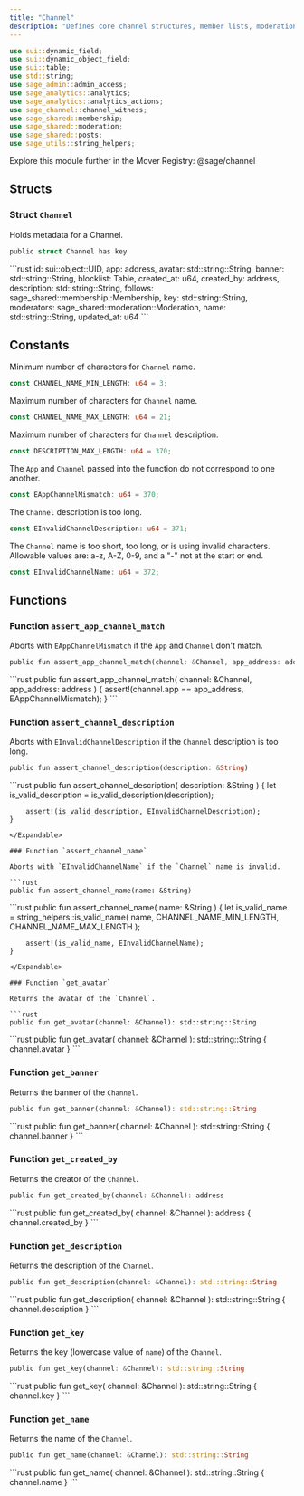 ```yaml
---
title: "Channel"
description: "Defines core channel structures, member lists, moderation tools, and analytics integration."
---
```


```rust
use sui::dynamic_field;
use sui::dynamic_object_field;
use sui::table;
use std::string;
use sage_admin::admin_access;
use sage_analytics::analytics;
use sage_analytics::analytics_actions;
use sage_channel::channel_witness;
use sage_shared::membership;
use sage_shared::moderation;
use sage_shared::posts;
use sage_utils::string_helpers;
```

<Tip>
  Explore this module further in the Mover Registry: @sage/channel
</Tip>

## Structs

### Struct `Channel`

Holds metadata for a Channel.

```rust
public struct Channel has key
```

<Expandable title="Fields">
  ```rust
    id: sui::object::UID,
    app: address,
    avatar: std::string::String,
    banner: std::string::String,
    blocklist: Table<address, u8>,
    created_at: u64,
    created_by: address,
    description: std::string::String,
    follows: sage_shared::membership::Membership,
    key: std::string::String,
    moderators: sage_shared::moderation::Moderation,
    name: std::string::String,
    updated_at: u64
  ```
</Expandable>

## Constants

Minimum number of characters for `Channel` name.

```rust
const CHANNEL_NAME_MIN_LENGTH: u64 = 3;
```

Maximum number of characters for `Channel` name.

```rust
const CHANNEL_NAME_MAX_LENGTH: u64 = 21;
```

Maximum number of characters for `Channel` description.

```rust
const DESCRIPTION_MAX_LENGTH: u64 = 370;
```

The `App` and `Channel` passed into the function do not correspond to one another.

```rust
const EAppChannelMismatch: u64 = 370;
```

The `Channel` description is too long.

```rust
const EInvalidChannelDescription: u64 = 371;
```

The `Channel` name is too short, too long, or is using invalid characters. Allowable values are: a-z, A-Z, 0-9, and a "-" not at the start or end.

```rust
const EInvalidChannelName: u64 = 372;
```

## Functions

### Function `assert_app_channel_match`

Aborts with `EAppChannelMismatch` if the `App` and `Channel` don't match.

```rust
public fun assert_app_channel_match(channel: &Channel, app_address: address)
```

<Expandable title="Implementation">
  ```rust
    public fun assert_app_channel_match( channel: &Channel,
        app_address: address
    ) {
        assert!(channel.app == app_address, EAppChannelMismatch);
    }
  ```
</Expandable>

### Function `assert_channel_description`

Aborts with `EInvalidChannelDescription` if the `Channel` description is too long.

```rust
public fun assert_channel_description(description: &String)
```

<Expandable title="Implementation">
  ```rust
    public fun assert_channel_description(
        description: &String
    ) {
        let is_valid_description = is_valid_description(description);
  
        assert!(is_valid_description, EInvalidChannelDescription);
    }
  ```
</Expandable>

### Function `assert_channel_name`

Aborts with `EInvalidChannelName` if the `Channel` name is invalid.

```rust
public fun assert_channel_name(name: &String)
```

<Expandable title="Implementation">
  ```rust
    public fun assert_channel_name(
        name: &String
    ) {
        let is_valid_name = string_helpers::is_valid_name(
            name,
            CHANNEL_NAME_MIN_LENGTH,
            CHANNEL_NAME_MAX_LENGTH
        );
  
        assert!(is_valid_name, EInvalidChannelName);
    }
  ```
</Expandable>

### Function `get_avatar`

Returns the avatar of the `Channel`.

```rust
public fun get_avatar(channel: &Channel): std::string::String
```

<Expandable title="Implementation">
  ```rust
    public fun get_avatar(
        channel: &Channel
    ): std::string::String {
        channel.avatar
    }
  ```
</Expandable>

### Function `get_banner`

Returns the banner of the `Channel`.

```rust
public fun get_banner(channel: &Channel): std::string::String
```

<Expandable title="Implementation">
  ```rust
    public fun get_banner(
        channel: &Channel
    ): std::string::String {
        channel.banner
    }
  ```
</Expandable>

### Function `get_created_by`

Returns the creator of the `Channel`.

```rust
public fun get_created_by(channel: &Channel): address
```

<Expandable title="Implementation">
  ```rust
    public fun get_created_by(
        channel: &Channel
    ): address {
        channel.created_by
    }
  ```
</Expandable>

### Function `get_description`

Returns the description of the `Channel`.

```rust
public fun get_description(channel: &Channel): std::string::String
```

<Expandable title="Implementation">
  ```rust
    public fun get_description(
        channel: &Channel
    ): std::string::String {
        channel.description
    }
  ```
</Expandable>

### Function `get_key`

Returns the key (lowercase value of `name`) of the `Channel`.

```rust
public fun get_key(channel: &Channel): std::string::String
```

<Expandable title="Implementation">
  ```rust
    public fun get_key(
        channel: &Channel
    ): std::string::String {
        channel.key
    }
  ```
</Expandable>

### Function `get_name`

Returns the name of the `Channel`.

```rust
public fun get_name(channel: &Channel): std::string::String
```

<Expandable title="Implementation">
  ```rust
    public fun get_name(
        channel: &Channel
    ): std::string::String {
        channel.name
    }
  ```
</Expandable>